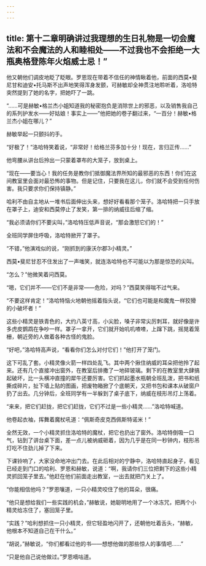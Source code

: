 ```yaml
---
---
---
```

title: 第十二章明确讲过我理想的生日礼物是一切会魔法和不会魔法的人和睦相处——不过我也不会拒绝一大瓶奥格登陈年火焰威士忌！”
---

他又朝他们调皮地眨了眨眼。罗恩现在带着不信任的神情瞅着他，前面的西莫•斐尼甘和迪安•托马斯不出声地笑得浑身发颤，可赫敏却全神贯注地聆听着，洛哈特突然提到了她的名字，把她吓了一跳。

“……可是赫敏•格兰杰小姐知道我的秘密抱负是消除世上的邪恶，以及销售我自己的系列护发水——好姑娘！事实上——”他把她的卷子翻过来，“一百分！赫敏•格兰杰小姐在哪儿？”

赫敏举起一只颤抖的手。

“好极了！”洛哈特笑着说，“非常好！给格兰芬多加十分！现在，言归正传……”

他弯腰从讲台后拎出一只蒙着罩布的大笼子，放到桌上。

“现在——要当心！我的任务是教你们抵御魔法界所知的最邪恶的东西！你们在这间教室里会面对最恐怖的事物。但是记住，只要我在这儿，你们就不会受到任何伤害。我只要求你们保持镇静。”

哈利不由自主地从一堆书后面伸出头来，想好好看看那个笼子。洛哈特把一只手放在罩子上，迪安和西莫停止了发笑，第一排的纳威往后缩了缩。

“我必须请你们不要尖叫，”洛哈特压低声音说，“那会激怒它们的！”

全班同学屏住呼吸，洛哈特掀开了罩子。

“不错，”他演戏似的说，“刚抓到的康沃尔郡3小精灵。”

西莫•斐尼甘忍不住发出了一声嗤笑，就连洛哈特也不可能以为那是惊恐的尖叫。

“怎么？”他微笑着问西莫。

“嗯，它们并不——它们不是非常——危险，对吗？”西莫笑得喘不过气来。

“不要这样肯定！”洛哈特恼火地朝他摇着指头说，“它们也可能是和魔鬼一样狡猾的小破坏者！”

这些小精灵是铁青色的，大约八英寸高，小尖脸，嗓子非常尖厉刺耳，就好像是许多虎皮鹦鹉在争吵一样。罩子一拿开，它们就开始叽叽喳喳，上蹿下跳，摇晃着笼栅，朝近旁的人做着各种古怪的鬼脸。

“好吧，”洛哈特高声说，“看看你们怎么对付它们！”他打开了笼门。

这下可乱了套。小精灵像火箭一样四处乱飞。其中两个揪住纳威的耳朵把他拎了起来。还有几个直接冲出窗外，在教室后排撒了一地碎玻璃。剩下的在教室里大肆搞起破坏，比一头横冲直撞的犀牛还要厉害。它们抓起墨水瓶朝全班乱泼，把书和纸撕成碎片，扯下墙上贴的图画，把废物箱掀了个底朝天，又把书包和课本从破窗户扔了出去。几分钟后，全班同学有一半躲到了桌子底下，纳威在枝形吊灯上荡着。

“来来，把它们赶拢，把它们赶拢，它们不过是一些小精灵……”洛哈特喊道。

他卷起衣袖，挥舞着魔杖吼道：“佩斯奇皮克西佩斯特诺米！”

全然无效，一个小精灵抓住洛哈特的魔杖，把它也扔出了窗外。洛哈特倒吸一口气，钻到了讲台桌下面，差一点儿被纳威砸着，因为几乎是在同一秒钟内，枝形吊灯吃不住劲儿掉了下来。

下课铃响了，大家没命地冲出门去。在此后相对的宁静中，洛哈特直起身子，看见已经走到门口的哈利、罗恩和赫敏，说道：“啊，我请你们三位把剩下的这些小精灵抓回笼子里去。”他赶在他们前面走出教室，一出去就把门关上了。

“你能相信他吗？”罗恩嚷道，一只小精灵咬住了他的耳朵，很痛。

“他只是想给我们一些实践的机会，”赫敏说，她聪明地用了一个冰冻咒，把两个小精灵给冻住了，塞回笼子里。

“实践？”哈利想抓住一只小精灵，但它轻盈地闪开了，还朝他吐着舌头，“赫敏，他根本不知道自己在干什么。”

“胡说，”赫敏说，“你们都看过他的书——想想他做的那些惊人的事情吧……”

“只是他自己说他做过。”罗恩嘀咕道。